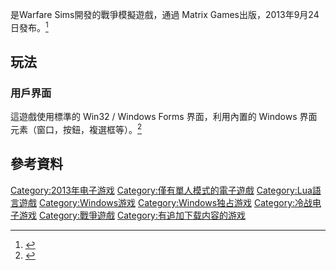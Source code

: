 {{Expand English|Command: Modern Air Naval Operations}}
{{NoteTA
| G1 = Games
| T=zh-cn:指挥：现代海空行动;zh-hant:命令：現代海空戰;
| 1=zh-cn:指挥：现代海空行动;zh-hant:命令：現代海空戰;
}}
{{Infobox VG
| title = 命令：現代海空戰
| image = <!-- [[File:Command,_Modern_Air_Naval_Operations_cover.jpg|265px]] -->
| caption = <!-- The ''Command'' box cover. -->
| developer = [[Warfare_Sims|Warfare Sims]]
| publisher = {{tsl|en|Matrix Games}}
| engine =
| released = 2013年9月24日<ref name="publish">{{cite web |url=http://matrixgames.com/products/483/details/Command:.Modern.Air/Naval.Operations |title=Command Store Page at Matrix Games |author=<!-- Staff writer(s); no by-line. --> |website=Matrixgames.com |publisher=Matrix Games |accessdate=26 December 2013 |archive-date=2020-11-28 |archive-url=https://web.archive.org/web/20201128053835/https://www.matrixgames.com/products/483/details/Command:.Modern.Air/Naval.Operations |dead-url=no }}</ref>
| genre = [[即時戰略|即時戰略]]、[[戰爭遊戲|戰爭]]
| modes = [[单人电子游戏|單人]]
| platforms = [[Microsoft_Windows|Windows]]
}}

{{vgname|命令：現代海空戰|en=Command: Modern Air / Naval Operations}}是Warfare Sims開發的戰爭模擬遊戲，通過 Matrix Games出版，2013年9月24日發布。<ref>{{Cite web |url=http://mil.huanqiu.com/observation/2016-06/9014474.html |title=存档副本 |accessdate=2016-06-09 |archive-date=2019-08-12 |archive-url=https://web.archive.org/web/20190812080729/http://mil.huanqiu.com/observation/2016-06/9014474.html |dead-url=no }}</ref>

== 玩法 ==

=== 用戶界面 ===

這遊戲使用標準的 Win32 / Windows Forms 界面，利用內置的 Windows 界面元素（窗口，按鈕，複選框等）。<ref>{{Cite web |url=http://www.warfaresims.com/?p=1862 |title=存档副本 |accessdate=2016-06-09 |archive-date=2020-11-11 |archive-url=https://web.archive.org/web/20201111223025/https://www.warfaresims.com/?p=1862 |dead-url=no }}</ref>

== 參考資料 ==
{{reflist|30em}}

{{DEFAULTSORT:Command, Modern Air Naval Operations}}
[[Category:2013年电子游戏|Category:2013年电子游戏]]
[[Category:僅有單人模式的電子遊戲|Category:僅有單人模式的電子遊戲]]
[[Category:Lua語言遊戲|Category:Lua語言遊戲]]
[[Category:Windows游戏|Category:Windows游戏]]
[[Category:Windows独占游戏|Category:Windows独占游戏]]
[[Category:冷战电子游戏|Category:冷战电子游戏]]
[[Category:戰爭遊戲|Category:戰爭遊戲]]
[[Category:有追加下载内容的游戏|Category:有追加下载内容的游戏]]

{{strategy-videogame-stub}}
{{Windows-videogame-stub}}